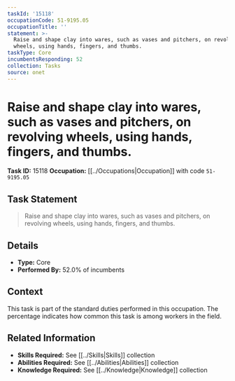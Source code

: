 ```yaml
---
taskId: '15118'
occupationCode: 51-9195.05
occupationTitle: ''
statement: >-
  Raise and shape clay into wares, such as vases and pitchers, on revolving
  wheels, using hands, fingers, and thumbs.
taskType: Core
incumbentsResponding: 52
collection: Tasks
source: onet
---
```

# Raise and shape clay into wares, such as vases and pitchers, on revolving wheels, using hands, fingers, and thumbs.

**Task ID:** 15118
**Occupation:** [[../Occupations|Occupation]] with code `51-9195.05`

## Task Statement

> Raise and shape clay into wares, such as vases and pitchers, on revolving wheels, using hands, fingers, and thumbs.

## Details

- **Type:** Core
- **Performed By:** 52.0% of incumbents

## Context

This task is part of the standard duties performed in this occupation. The percentage indicates how common this task is among workers in the field.

## Related Information

- **Skills Required:** See [[../Skills|Skills]] collection
- **Abilities Required:** See [[../Abilities|Abilities]] collection
- **Knowledge Required:** See [[../Knowledge|Knowledge]] collection
